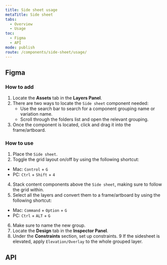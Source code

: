 ```yaml
---
title: Side sheet usage
metaTitle: Side sheet
tabs:
  - Overview
  - Usage
toc:
  - Figma
  - API
mode: publish
route: /components/side-sheet/usage/
---
```



## Figma

### How to add

1. Locate the **Assets** tab in the **Layers Panel**.
2. There are two ways to locate the `Side sheet` component needed:
   - Use the search bar to search for a component grouping name or variation name.
   - Scroll through the folders list and open the relevant grouping.
3. Once the component is located, click and drag it into the frame/artboard.

### How to use

1. Place the `Side sheet`.
2. Toggle the grid layout on/off by using the following shortcut:

- Mac: `Control` + `G`
- PC: `Ctrl` + `Shift` + `4`

4. Stack content components above the `Side sheet`, making sure to follow the grid within.
5. Select all the layers and convert them to a frame/artboard by using the following shortcut:

- Mac: `Command` + `Option` + `G`
- PC: `Ctrl` + `ALT` + `G`

6. Make sure to name the new group.
7. Locate the **Design** tab in the **Inspector Panel**.
8. Under the **Constraints** section, set up constraints.
   9 If the sidesheet is elevated, apply `Elevation/Overlay` to the whole grouped layer.

## API

<PropsTable props={SideSheet.__docgenInfo.props} />
